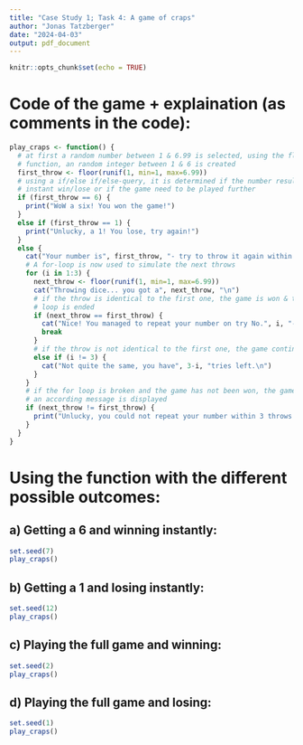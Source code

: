 ```yaml
---
title: "Case Study 1; Task 4: A game of craps"
author: "Jonas Tatzberger"
date: "2024-04-03"
output: pdf_document
---
```


```r
knitr::opts_chunk$set(echo = TRUE)
```
# Code of the game + explaination (as comments in the code):
```r
play_craps <- function() {
  # at first a random number between 1 & 6.99 is selected, using the floor-
  # function, an random integer between 1 & 6 is created
  first_throw <- floor(runif(1, min=1, max=6.99))
  # using a if/else if/else-query, it is determined if the number results in an
  # instant win/lose or if the game need to be played further
  if (first_throw == 6) {
    print("WoW a six! You won the game!")
  }
  else if (first_throw == 1) {
    print("Unlucky, a 1! You lose, try again!")
  }
  else {
    cat("Your number is", first_throw, "- try to throw it again within 3 tries!\n")
    # A for-loop is now used to simulate the next throws
    for (i in 1:3) {
      next_throw <- floor(runif(1, min=1, max=6.99))
      cat("Throwing dice... you got a", next_throw, "\n")
      # if the throw is identical to the first one, the game is won & the for-
      # loop is ended
      if (next_throw == first_throw) {
        cat("Nice! You managed to repeat your number on try No.", i, "- You win!")
        break
      }
      # if the throw is not identical to the first one, the game continues
      else if (i != 3) {
        cat("Not quite the same, you have", 3-i, "tries left.\n")
      }
    }
    # if the for loop is broken and the game has not been won, the game is lost &
    # an according message is displayed
    if (next_throw != first_throw) {
      print("Unlucky, you could not repeat your number within 3 throws. You lose, try again!")
    }
  }
}
```

# Using the function with the different possible outcomes:
## a) Getting a 6 and winning instantly:
```r
set.seed(7)
play_craps()
```
## b) Getting a 1 and losing instantly:
```r
set.seed(12)
play_craps()
```
## c) Playing the full game and winning:
```r
set.seed(2)
play_craps()
```
## d) Playing the full game and losing:
```r
set.seed(1)
play_craps()
```

